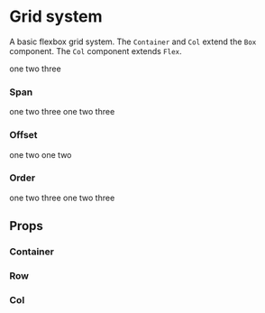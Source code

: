 

<Meta title='Components | Grid' />

# Grid system

A basic flexbox grid system.  The `Container` and `Col` extend the `Box` component.  The `Col` component extends `Flex`.

<Preview>
  <Story name='Base'>
    <Container fluid>
      <Row>
        <Col>
          <Placeholder>one</Placeholder>
        </Col>
        <Col>
          <Placeholder>two</Placeholder>
        </Col>
        <Col>
          <Placeholder>three</Placeholder>
        </Col>
      </Row>
    </Container>
  </Story>
</Preview>

### Span

<Preview>
  <Story name='Span'>
    <Container>
      <Row>
        <Col span={6}>
          <Placeholder>one</Placeholder>
        </Col>
        <Col span={3}>
          <Placeholder>two</Placeholder>
        </Col>
        <Col span={3}>
          <Placeholder>three</Placeholder>
        </Col>
      </Row>
      <Row mt={3}>
        <Col span={{ _: 6, md: 3, lg: 2 }}>
          <Placeholder>one</Placeholder>
        </Col>
        <Col span={{ _: 6, md: 3, lg: 8 }} mb={{ _: 3 }}>
          <Placeholder>two</Placeholder>
        </Col>
        <Col span={{ md: 6, lg: 2 }}>
          <Placeholder>three</Placeholder>
        </Col>
      </Row>
    </Container>
  </Story>
</Preview>

### Offset

<Preview>
  <Story name='Offset'>
    <Container>
      <Row>
        <Col offset={2} span={4}>
          <Placeholder>one</Placeholder>
        </Col>
        <Col span={6}>
          <Placeholder>two</Placeholder>
        </Col>
      </Row>
      <Row mt={3}>
        <Col offset={{ md: 2, lg: 1 }} span={{ md: 4, lg: 5 }}>
          <Placeholder>one</Placeholder>
        </Col>
        <Col offset={{ md: 0, lg: 1 }} span={{ md: 6, lg: 4 }}>
          <Placeholder>two</Placeholder>
        </Col>
      </Row>
    </Container>
  </Story>
</Preview>

### Order
<Preview>
  <Story name='Order'>
    <Container>
      <Row>
        <Col order={2}>
          <Placeholder>one</Placeholder>
        </Col>
        <Col order={3}>
          <Placeholder>two</Placeholder>
        </Col>
        <Col order={1}>
          <Placeholder>three</Placeholder>
        </Col>
      </Row>
      <Row mt={3}>
        <Col order={{ _: 2, lg: 3 }}>
          <Placeholder>one</Placeholder>
        </Col>
        <Col order={{ _: 3, lg: 1 }}>
          <Placeholder>two</Placeholder>
        </Col>
        <Col order={{ _: 1, lg: 2 }}>
          <Placeholder>three</Placeholder>
        </Col>
      </Row>
    </Container>
  </Story>
</Preview>


## Props

### Container 
<Props of={Container} />

### Row
<Props of={Row} />

### Col
<Props of={Col} />
